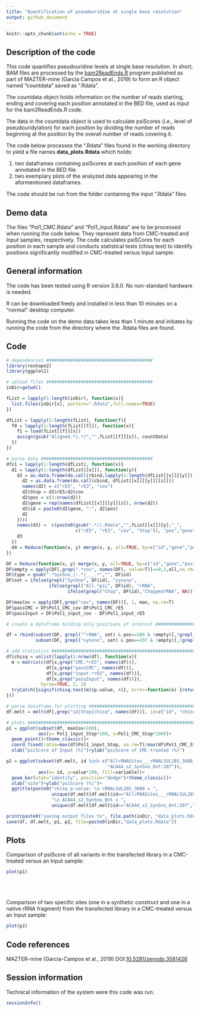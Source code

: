 ```yaml
---
title: "Quantification of pseudouridine at single base resolution"
output: github_document
---
```


```r
knitr::opts_chunk$set(echo = TRUE)
```

## Description of the code

This code quantifies pseudouridine levels at single base resolution.
In short, BAM files are processed by the 
[bam2ReadEnds.R](https://github.com/SchwartzLab/mazter_mine) program published as
part of MAZTER-mine (Garcia Campos et al., 2019) to form an R object named
"countdata" saved as ".Rdata". 

The countdata object holds information on the number of reads starting, ending 
and covering each position annotated in the BED file, used as input for the 
bam2ReadEnds.R code.

The data in the countdata object is used to calculate psiScores (i.e., level of 
pseudouridylation) for each position by dividing the number of reads beginning 
at the position by the overall number of reads covering it.

The code below processes the ".Rdata" files found in the working directory to 
yield a file names **data_plots.Rdata** which holds:

1) two dataframes containing psiScores at each position of each gene annotated
in the BED file. 
2) two exemplary plots of the analyzed data appearing in the aformentioned dataframes.

The code should be run from the folder containing the input ".Rdata" files.

## Demo data
The files "Pol1_CMC.Rdata" and "Pol1_input.Rdata" are to be processed when running the code below.
They represent data from CMC-treated and Input samples, respectively.
The code calculates psiSCores for each position in each sample and conducts statistical tests (chisq test)
to identify positions significantly modified in CMC-treated versus Input sample.

## General information
The code has been tested using R version 3.6.0. 
No non-standard hardware is needed.

R can be downloaded freely and installed in less than 10 minutes on a "normal" desktop computer.

Running the code on the demo data takes less than 1 minute and initiates by
running the code from the directory where the .Rdata files are found.

## Code

```r
# dependencies ########################################
library(reshape2)
library(ggplot2)

# upload files ########################################
inDir=getwd()

fList = lapply(1:length(inDir), function(x){
  list.files(inDir[x], pattern=".Rdata",full.names=TRUE)
})

dfList = lapply(1:length(fList), function(f){
  f0 = lapply(1:length(fList[[f]]), function(x){
    f1 = load(fList[[f]][x])
    assign(gsub("Aligned.*|.*/","",fList[[f]][x]), countData)
  })
})

# parse data ##########################################
dfs1 = lapply(1:length(dfList), function(x){
  d1 = lapply(1:length(dfList[[x]]), function(y){
    d3 = as.data.frame(do.call(rbind,lapply(1:length(dfList[[x]][[y]]), function(z){
      d2 = as.data.frame(do.call(cbind, dfList[[x]][[y]][[z]]))
      names(d2) = c("rE5", "rE3", "cov")
      d2$Stop = d2$rE5/d2$cov
      d2$pos = c(1:nrow(d2))
      d2$gene = rep(names(dfList[[x]][[y]][z]), nrow(d2))
      d2$id = paste0(d2$gene, ":", d2$pos)
      d2
    })))
    names(d3) =  c(paste0(gsub(".*/|.Rdata","",fList[[x]])[y],"_", 
                          c("rE5", "rE3", "cov", "Stop")), "pos","gene", "id")
    d3
  })
  d4 = Reduce(function(x, y) merge(x, y, all=TRUE, by=c("id","gene","pos")), d1)
})

DF = Reduce(function(x, y) merge(x, y, all=TRUE, by=c("id","gene","pos")), dfs1) # this df has no replicated rows
DF$empty = apply(DF[,grep(".*cov", names(DF), value=T)]==0,1,all,na.rm=T)
DF$type = gsub(".*SynSno_|:.*|___.*","", DF$id)
DF$set = ifelse(grepl("SynSno", DF$id), "synsno",
                ifelse(grepl("All.*psi", DF$id), "rRNA",
                       ifelse(grepl("Chop", DF$id),"ChoppedrRNA", NA)))

DF$maxCov = apply(DF[,grep("cov", names(DF))], 1, max, na.rm=T)
DF$passCMC = DF$Pol1_CMC_cov-DF$Pol1_CMC_rE5
DF$passInput = DF$Pol1_input_cov - DF$Pol1_input_rE5

# create a dataframe holding only positions of interest #######################################

df = rbind(subset(DF, grepl("^rRNA", set) & pos==186 & !empty)[,!grepl("rE3", names(DF))],
           subset(DF, grepl("synsno", set) & pos==207 & !empty)[,!grepl("rE3", names(DF))])

# add statistics ##############################################################################
df$chisq = unlist(lapply(1:nrow(df), function(x){
  m = matrix(c(df[x,grep("CMC.*rE5", names(df))],
               df[x,grep("passCMC", names(df))],
               df[x,grep("input.*rE5", names(df))],
               df[x,grep("passInput", names(df))]),
             byrow=TRUE, 2, 2)
  tryCatch({signif(chisq.test(m)$p.value, 4)}, error=function(e) {return(NA)})
}))

# parse dataframe for plotting ################################################################
df.melt = melt(df[,grep("id|Stop|chisq", names(df))], id=c("id", "chisq"))

# plots ####################################################################################### 
p1 = ggplot(subset(df, maxCov>100),
            aes(x= Pol1_input_Stop*100, y=Pol1_CMC_Stop*100))+
  geom_point()+theme_classic()+
  coord_fixed(ratio=max(df$Pol1_input_Stop, na.rm=T)/max(df$Pol1_CMC_Stop, na.rm=T))+
  xlab("psiScore of Input (%)")+ylab("psiScore of CMC-treated (%)")

p2 = ggplot(subset(df.melt, id %in% c("AllrRNASites___rRNALSUL28S_3608_psi:186",
                                      "ACA44_s2_SynSno_8nt:207")),
            aes(x= id, y=value*100, fill=variable))+
  geom_bar(stat="identity", position="dodge")+theme_classic()+
  xlab("site")+ylab("psiScore (%)")+
  ggtitle(paste0("chisq p-value: \n rRNALSUL28S_3608 = ",
                 unique(df.melt[df.melt$id=="AllrRNASites___rRNALSUL28S_3608_psi:186","chisq"]),
                 "\n ACA44_s2_SynSno_8nt = ",
                 unique(df.melt[df.melt$id=="ACA44_s2_SynSno_8nt:207","chisq"])))

print(paste0("saving output files to", file.path(inDir, "data_plots.Rdata")))
save(df, df.melt, p1, p2, file=paste0(inDir,"data_plots.Rdata"))
```

## Plots
Comparison of psiScore of all variants in the transfected library in a 
CMC-treated versus an Input sample:

```r
plot(p1)
```
<br><br><br>
Comparison of two specific sites (one in a synthetic construct and one in a 
native rRNA fragment) from the transfected library in a CMC-treated versus 
an Input sample:

```r
plot(p2)
```

## Code references
MAZTER-mine (Garcia-Campos et al., 2019) DOI:[10.5281/zenodo.3581426](https://zenodo.org/badge/latestdoi/178392100)

## Session information

Technical information of the system were this code was run.

```r
sessionInfo()
```

